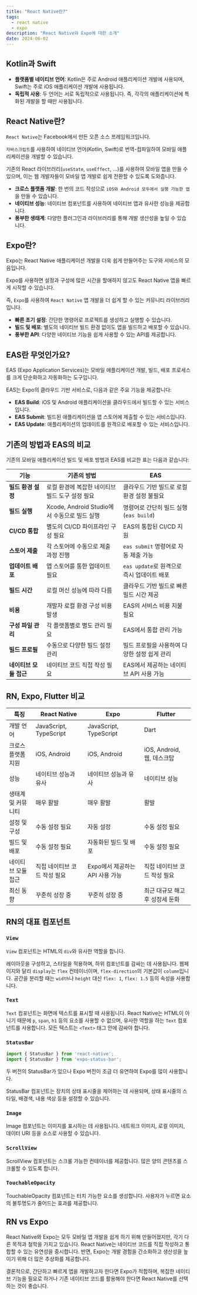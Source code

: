 ```yaml
---
title: "React Native란?"
tags:
  - react native
  - expo
description: "React Native와 Expo에 대한 소개"
date: 2024-06-02
---
```


## Kotlin과 Swift

- **플랫폼별 네이티브 언어**: Kotlin은 주로 Android 애플리케이션 개발에 사용되며, Swift는 주로 iOS 애플리케이션 개발에 사용됩니다.
- **독립적 사용**: 두 언어는 서로 독립적으로 사용됩니다. 즉, 각각의 애플리케이션에 특화된 개발을 할 때만 사용됩니다.

## React Native란?

`React Native`는 Facebook에서 만든 오픈 소스 프레임워크입니다. 

`자바스크립트`를 사용하여 네이티브 언어(Kotlin, Swift)로 번역-컴파일하여 모바일 애플리케이션을 개발할 수 있습니다. 

기존의 React 라이브러리(`useState`, `useEffect`, ...)를 사용하여 모바일 앱을 만들 수 있으며, 이는 웹 개발자들이 모바일 앱 개발로 쉽게 전환할 수 있도록 도와줍니다.

- **크로스 플랫폼 개발**: 한 번의 코드 작성으로 `iOS와 Android 모두에서 실행 가능한 앱`을 만들 수 있습니다.
- **네이티브 성능**: 네이티브 컴포넌트를 사용하여 네이티브 앱과 유사한 성능을 제공합니다.
- **풍부한 생태계**: 다양한 플러그인과 라이브러리를 통해 개발 생산성을 높일 수 있습니다.

## Expo란?

Expo는 React Native 애플리케이션 개발을 더욱 쉽게 만들어주는 도구와 서비스의 모음입니다. 

Expo를 사용하면 설정과 구성에 많은 시간을 할애하지 않고도 React Native 앱을 빠르게 시작할 수 있습니다. 

즉, `Expo`를 사용하여 `React Native` 앱 개발을 더 쉽게 할 수 있는 커뮤니티 라이브러리 입니다.

- **빠른 초기 설정**: 간단한 명령어로 프로젝트를 생성하고 실행할 수 있습니다.
- **빌드 및 배포**: 별도의 네이티브 빌드 환경 없이도 앱을 빌드하고 배포할 수 있습니다.
- **풍부한 API**: 다양한 네이티브 기능을 쉽게 사용할 수 있는 API를 제공합니다.

## EAS란 무엇인가요?

EAS (Expo Application Services)는 모바일 애플리케이션 개발, 빌드, 배포 프로세스를 크게 단순화하고 자동화하는 도구입니다.

EAS는 Expo의 클라우드 기반 서비스로, 다음과 같은 주요 기능을 제공합니다:

- **EAS Build**: iOS 및 Android 애플리케이션을 클라우드에서 빌드할 수 있는 서비스입니다.
- **EAS Submit**: 빌드된 애플리케이션을 앱 스토어에 제출할 수 있는 서비스입니다.
- **EAS Update**: 애플리케이션의 업데이트를 원격으로 배포할 수 있는 서비스입니다.

## 기존의 방법과 EAS의 비교

기존의 모바일 애플리케이션 빌드 및 배포 방법과 EAS를 비교한 표는 다음과 같습니다:

| 기능              | 기존의 방법                                       | EAS                                           |
|-------------------|-------------------------------------------------|----------------------------------------------|
| **빌드 환경 설정**  | 로컬 환경에 복잡한 네이티브 빌드 도구 설정 필요     | 클라우드 기반 빌드로 로컬 환경 설정 불필요       |
| **빌드 실행**      | Xcode, Android Studio에서 수동으로 빌드 실행        | 명령어로 간단히 빌드 실행 (`eas build`)        |
| **CI/CD 통합**     | 별도의 CI/CD 파이프라인 구성 필요                  | EAS의 통합된 CI/CD 지원                       |
| **스토어 제출**    | 각 스토어에 수동으로 제출 과정 진행                | `eas submit` 명령어로 자동 제출 가능           |
| **업데이트 배포**  | 앱 스토어를 통한 업데이트 필요                    | `eas update`로 원격으로 즉시 업데이트 배포      |
| **빌드 시간**      | 로컬 머신 성능에 따라 다름                        | 클라우드 기반 빌드로 빠른 빌드 시간 제공        |
| **비용**           | 개발자 로컬 환경 구성 비용 발생                   | EAS의 서비스 비용 지불 필요                    |
| **구성 파일 관리**  | 각 플랫폼별로 별도 관리 필요                      | EAS에서 통합 관리 가능                         |
| **빌드 프로필**    | 수동으로 다양한 빌드 설정 관리                    | 빌드 프로필을 사용하여 다양한 설정 쉽게 관리    |
| **네이티브 모듈 접근** | 네이티브 코드 직접 작성 필요                       | EAS에서 제공하는 네이티브 API 사용 가능         |

## RN, Expo, Flutter 비교

| 특징               | React Native                 | Expo                            | Flutter                         |
| ------------------ | ---------------------------- | ------------------------------- | ------------------------------- |
| 개발 언어          | JavaScript, TypeScript       | JavaScript, TypeScript          | Dart                            |
| 크로스 플랫폼 지원 | iOS, Android                 | iOS, Android                    | iOS, Android, 웹, 데스크탑      |
| 성능               | 네이티브 성능과 유사         | 네이티브 성능과 유사            | 네이티브 성능                   |
| 생태계 및 커뮤니티 | 매우 활발                    | 매우 활발                       | 활발                            |
| 설정 및 구성       | 수동 설정 필요               | 자동 설정                       | 수동 설정 필요                  |
| 빌드 및 배포       | 수동 설정 필요               | 자동화된 빌드 및 배포           | 수동 설정 필요                  |
| 네이티브 모듈 접근 | 직접 네이티브 코드 작성 필요 | Expo에서 제공하는 API 사용 가능 | 직접 네이티브 코드 작성 필요    |
| 최신 동향          | 꾸준히 성장 중               | 꾸준히 성장 중                  | 최근 대규모 해고 후 성장세 둔화 |

## RN의 대표 컴포넌트

### `View`

`View` 컴포넌트는 HTML의 `div`와 유사한 역할을 합니다. 

레이아웃을 구성하고, 스타일을 적용하며, 하위 컴포넌트를 감싸는 데 사용됩니다. 웹페이지와 달리 `display`는 `flex` 컨테이너이며, `flex-direction`의 기본값이 `column`입니다. 공간을 분리할 때는 `width`나 `height` 대신 `flex: 1`, `flex: 1.5` 등의 속성을 사용합니다.

### `Text`

`Text` 컴포넌트는 화면에 텍스트를 표시할 때 사용됩니다. React Native는 HTML이 아니기 때문에 `p`, `span`, `h1` 등의 요소를 사용할 수 없으며, 유사한 역할을 하는 `Text` 컴포넌트를 사용합니다. 모든 텍스트는 `<Text>` 태그 안에 감싸야 합니다.

### `StatusBar`

```jsx
import { StatusBar } from 'react-native';
import { StatusBar } from 'expo-status-bar';
```

두 버전의 StatusBar가 있으나 Expo 버전이 조금 더 유연하여 Expo를 많이 사용합니다. 

StatusBar 컴포넌트는 장치의 상태 표시줄을 제어하는 데 사용되며, 상태 표시줄의 스타일, 배경색, 내용 색상 등을 설정할 수 있습니다.

### `Image`

Image 컴포넌트는 이미지를 표시하는 데 사용됩니다. 네트워크 이미지, 로컬 이미지, 데이터 URI 등을 소스로 사용할 수 있습니다.

### `ScrollView`

ScrollView 컴포넌트는 스크롤 가능한 컨테이너를 제공합니다. 많은 양의 콘텐츠를 스크롤할 수 있도록 합니다.

### `TouchableOpacity`

TouchableOpacity 컴포넌트는 터치 가능한 요소를 생성합니다. 사용자가 누르면 요소의 불투명도가 줄어드는 효과를 제공합니다.

## RN vs Expo

React Native와 Expo는 모두 모바일 앱 개발을 쉽게 하기 위해 만들어졌지만, 각기 다른 목적과 철학을 가지고 있습니다. React Native는 네이티브 코드를 직접 작성하고 통합할 수 있는 유연성을 중시합니다. 반면, Expo는 개발 경험을 간소화하고 생산성을 높이기 위해 더 많은 추상화를 제공합니다.

결론적으로, 간단하고 빠르게 앱을 개발하고자 한다면 Expo가 적합하며, 복잡한 네이티브 기능을 필요로 하거나 기존 네이티브 코드를 활용해야 한다면 React Native를 선택하는 것이 좋습니다.